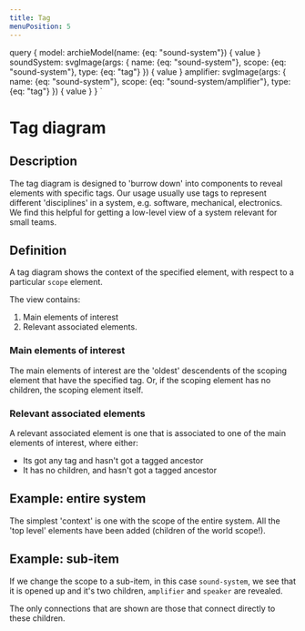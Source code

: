 ```yaml
---
title: Tag
menuPosition: 5
---
```




query {
  model: archieModel(name: {eq: "sound-system"}) {
    value
  }
  soundSystem: svgImage(args: {
    name: {eq: "sound-system"},
    scope: {eq: "sound-system"},
    type: {eq: "tag"}
  }) {
    value
  }
  amplifier: svgImage(args: {
    name: {eq: "sound-system"},
    scope: {eq: "sound-system/amplifier"},
    type: {eq: "tag"}
  }) {
    value
  }
}
`

<Layout>
<SEO title="Tag" />

# Tag diagram

## Description

The tag diagram is designed to 'burrow down' into components to reveal elements with specific tags.
Our usage usually use tags to represent different 'disciplines' in a system, e.g. software, mechanical,
electronics. We find this helpful for getting a low-level view of a system relevant for small teams.

## Definition

A tag diagram shows the context of the specified element, with respect to a particular `scope`
element.

The view contains:

1. Main elements of interest
1. Relevant associated elements.

### Main elements of interest

The main elements of interest are the 'oldest' descendents of the scoping element that have the
specified tag. Or, if the scoping element has no children, the scoping element itself.

### Relevant associated elements

A relevant associated element is one that is associated to one of the main elements of interest,
where either:

- Its got any tag and hasn't got a tagged ancestor
- It has no children, and hasn't got a tagged ancestor

## Example: entire system

The simplest 'context' is one with the scope of the entire system.
All the 'top level' elements have been added (children of the world scope!).

<Example
    code="archie tag model.yml --tag sound-system"
    image={props.data.soundSystem.value}
    model={props.data.model.value} />

## Example: sub-item

If we change the scope to a sub-item, in this case `sound-system`, we see that it is opened up
and it's two children, `amplifier` and `speaker` are revealed.

The only connections that are shown are those that connect directly to these children.

<Example
    code="archie tag model.yml --scope sound-system/amplifier"
    image={props.data.amplifier.value}
    model={props.data.model.value} />

</Layout>
